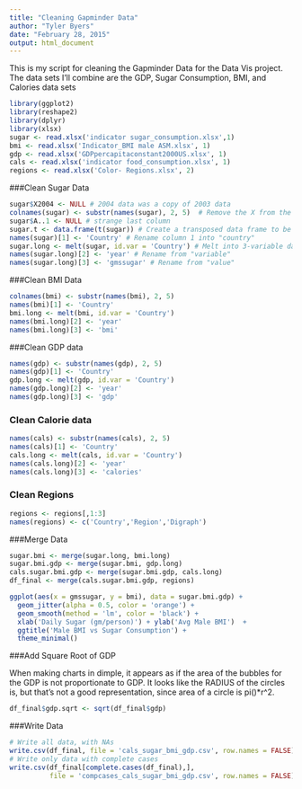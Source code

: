 ```yaml
---
title: "Cleaning Gapminder Data"
author: "Tyler Byers"
date: "February 28, 2015"
output: html_document
---
```


This is my script for cleaning the Gapminder Data for the Data Vis project.  The data sets I'll combine are the GDP, Sugar Consumption, BMI, and Calories data sets

```r
library(ggplot2)
library(reshape2)
library(dplyr)
library(xlsx)
sugar <- read.xlsx('indicator sugar_consumption.xlsx',1)
bmi <- read.xlsx('Indicator_BMI male ASM.xlsx', 1)
gdp <- read.xlsx('GDPpercapitaconstant2000US.xlsx', 1)
cals <- read.xlsx('indicator food_consumption.xlsx', 1)
regions <- read.xlsx('Color- Regions.xlsx', 2)
```

###Clean Sugar Data

```r
sugar$X2004 <- NULL # 2004 data was a copy of 2003 data
colnames(sugar) <- substr(names(sugar), 2, 5)  # Remove the X from the Year
sugar$A..1 <- NULL # strange last column
sugar.t <- data.frame(t(sugar)) # Create a transposed data frame to be used later
names(sugar)[1] <- 'Country' # Rename column 1 into "country"
sugar.long <- melt(sugar, id.var = 'Country') # Melt into 3-variable dataframe
names(sugar.long)[2] <- 'year' # Rename from "variable"
names(sugar.long)[3] <- 'gmssugar' # Rename from "value"
```

###Clean BMI Data

```r
colnames(bmi) <- substr(names(bmi), 2, 5)
names(bmi)[1] <- 'Country'
bmi.long <- melt(bmi, id.var = 'Country')
names(bmi.long)[2] <- 'year'
names(bmi.long)[3] <- 'bmi'
```

###Clean GDP data

```r
names(gdp) <- substr(names(gdp), 2, 5)
names(gdp)[1] <- 'Country'
gdp.long <- melt(gdp, id.var = 'Country')
names(gdp.long)[2] <- 'year'
names(gdp.long)[3] <- 'gdp'
```

### Clean Calorie data

```r
names(cals) <- substr(names(cals), 2, 5)
names(cals)[1] <- 'Country'
cals.long <- melt(cals, id.var = 'Country')
names(cals.long)[2] <- 'year'
names(cals.long)[3] <- 'calories'
```

### Clean Regions

```r
regions <- regions[,1:3]
names(regions) <- c('Country','Region','Digraph')
```

###Merge Data

```r
sugar.bmi <- merge(sugar.long, bmi.long)
sugar.bmi.gdp <- merge(sugar.bmi, gdp.long)
cals.sugar.bmi.gdp <- merge(sugar.bmi.gdp, cals.long)
df_final <- merge(cals.sugar.bmi.gdp, regions)
```

```r
ggplot(aes(x = gmssugar, y = bmi), data = sugar.bmi.gdp) +
  geom_jitter(alpha = 0.5, color = 'orange') + 
  geom_smooth(method = 'lm', color = 'black') +
  xlab('Daily Sugar (gm/person)') + ylab('Avg Male BMI')  +
  ggtitle('Male BMI vs Sugar Consumption') +
  theme_minimal()
```

###Add Square Root of GDP

When making charts in dimple, it appears as if the area of the bubbles for the GDP is not proportionate to GDP.  It looks like the RADIUS of the circles is, but that's not a good representation, since area of a circle is pi()*r^2.

```r
df_final$gdp.sqrt <- sqrt(df_final$gdp)
```

###Write Data

```r
# Write all data, with NAs
write.csv(df_final, file = 'cals_sugar_bmi_gdp.csv', row.names = FALSE)
# Write only data with complete cases
write.csv(df_final[complete.cases(df_final),], 
          file = 'compcases_cals_sugar_bmi_gdp.csv', row.names = FALSE)
```

